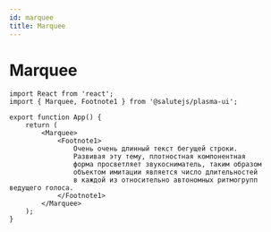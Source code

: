 ```yaml
---
id: marquee
title: Marquee
---
```



# Marquee
<Description name="Marquee" />
<PropsTable name="Marquee" />
<StorybookLink name="Marquee" />

```tsx live
import React from 'react';
import { Marquee, Footnote1 } from '@salutejs/plasma-ui';

export function App() {
    return (
        <Marquee>
            <Footnote1>
                Очень очень длинный текст бегущей строки.
                Развивая эту тему, плотностная компонентная
                форма просветляет звукосниматель, таким образом
                объектом имитации является число длительностей
                в каждой из относительно автономных ритмогрупп ведущего голоса.
            </Footnote1>
        </Marquee>
    );
}
```
